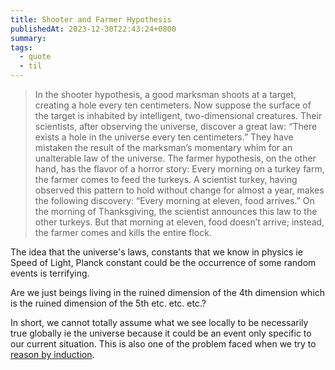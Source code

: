 ```yaml
---
title: Shooter and Farmer Hypothesis
publishedAt: 2023-12-30T22:43:24+0800
summary:
tags:
  - quote
  - til
---
```


> In the shooter hypothesis, a good marksman shoots at a target, creating a hole every ten centimeters. Now suppose the surface of the target is inhabited by intelligent, two-dimensional creatures. Their scientists, after observing the universe, discover a great law: “There exists a hole in the universe every ten centimeters.” They have mistaken the result of the marksman’s momentary whim for an unalterable law of the universe. The farmer hypothesis, on the other hand, has the flavor of a horror story: Every morning on a turkey farm, the farmer comes to feed the turkeys. A scientist turkey, having observed this pattern to hold without change for almost a year, makes the following discovery: “Every morning at eleven, food arrives.” On the morning of Thanksgiving, the scientist announces this law to the other turkeys. But that morning at eleven, food doesn’t arrive; instead, the farmer comes and kills the entire flock.

The idea that the universe's laws, constants that we know in physics ie Speed of Light, Planck constant could be the occurrence of some random events is terrifying.

Are we just beings living in the ruined dimension of the 4th dimension which is the ruined dimension of the 5th etc. etc. etc.?

In short, we cannot totally assume what we see locally to be necessarily true globally ie the universe because it could be an event only specific to our current situation. This is also one of the problem faced when we try to [reason by induction](https://en.wikipedia.org/wiki/Problem_of_induction).
